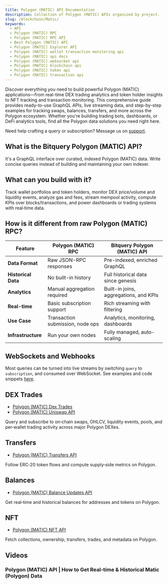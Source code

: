```yaml
---
title: Polygon (MATIC) API Documentation
description: Collection of Polygon (MATIC) APIs organized by project.
slug: /blockchain/Matic/
keywords:
  - API
  - Polygon (MATIC) RPC
  - Polygon (MATIC) RPC API
  - Best Polygon (MATIC) API
  - Polygon (MATIC) Explorer API
  - Polygon (MATIC) wallet transaction monitoring api
  - Polygon (MATIC) api docs
  - Polygon (MATIC) websocket api
  - Polygon (MATIC) blockchain api
  - Polygon (MATIC) token api
  - Polygon (MATIC) transaction api
---
```



Discover everything you need to build powerful Polygon (MATIC) applications—from real-time DEX trading analytics and token holder insights to NFT tracking and transaction monitoring. This comprehensive guide provides ready-to-use GraphQL APIs, live streaming data, and step-by-step examples for tracking swaps, balances, transfers, and more across the Polygon ecosystem. Whether you're building trading bots, dashboards, or DeFi analytics tools, find all the Polygon data solutions you need right here.

Need help crafting a query or subscription? Message us on [support](https://t.me/Bloxy_info).

## What is the Bitquery Polygon (MATIC) API?

It's a GraphQL interface over curated, indexed Polygon (MATIC) data. Write concise queries instead of building and maintaining your own indexer.

## What can you build with it?

Track wallet portfolios and token holders, monitor DEX price/volume and liquidity events, analyze gas and fees, stream mempool activity, compute KPIs over blocks/transactions, and power dashboards or trading systems with real‑time data.

## How is it different from raw Polygon (MATIC) RPC?

| Feature             | Polygon (MATIC) RPC              | Bitquery Polygon (MATIC) API           |
| ------------------- | -------------------------------- | -------------------------------------- |
| **Data Format**     | Raw JSON-RPC responses           | Pre-indexed, enriched GraphQL          |
| **Historical Data** | No built-in history              | Full historical data since genesis     |
| **Analytics**       | Manual aggregation required      | Built-in joins, aggregations, and KPIs |
| **Real-time**       | Basic subscription support       | Rich streaming with filtering          |
| **Use Case**        | Transaction submission, node ops | Analytics, monitoring, dashboards      |
| **Infrastructure**  | Run your own nodes               | Fully managed, auto-scaling            |

## WebSockets and Webhooks

Most queries can be turned into live streams by switching `query` to `subscription`, and consumed over WebSocket. See examples and code snippets [here](https://docs.bitquery.io/docs/subscriptions/websockets/).

## DEX Trades

- [Polygon (MATIC) Dex Trades](./matic-dextrades)
- [Polygon (MATIC) Uniswap API](./matic-uniswap-api)

Query and subscribe to on‑chain swaps, OHLCV, liquidity events, pools, and per‑wallet trading activity across major Polygon DEXes.

## Transfers

- [Polygon (MATIC) Transfers API](./matic-transfers)

Follow ERC‑20 token flows and compute supply‑side metrics on Polygon.

## Balances

- [Polygon (MATIC) Balance Updates API](./matic-balance-updates)

Get real‑time and historical balances for addresses and tokens on Polygon.

## NFT

- [Polygon (MATIC) NFT API](./matic-nft)

Fetch collections, ownership, transfers, trades, and metadata on Polygon.

## Videos

### Polygon (MATIC) API | How to Get Real-time & Historical Matic (Polygon) Data

<VideoPlayer url="https://www.youtube.com/watch?v=L6OGxuuZEaw" />
